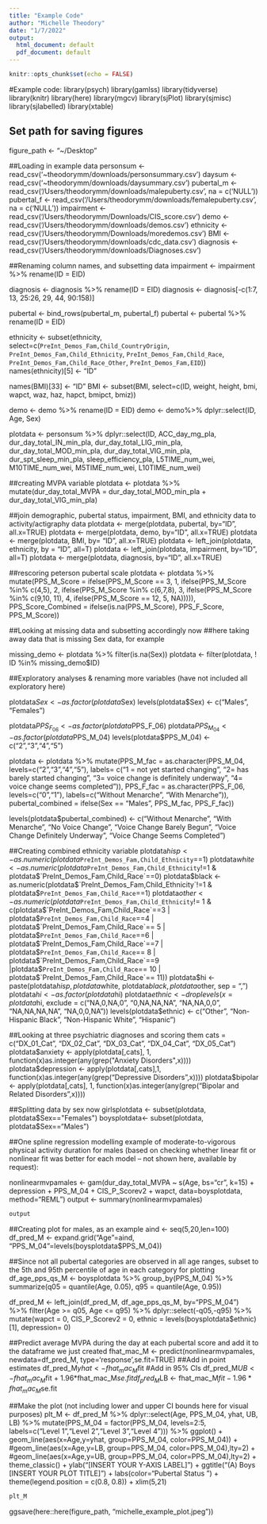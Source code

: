 ```yaml
---
title: "Example Code"
author: "Michelle Theodory"
date: "1/7/2022"
output:
  html_document: default
  pdf_document: default
---
```


```r
knitr::opts_chunk$set(echo = FALSE)
```

#Example code:
library(psych)
library(gamlss)
library(tidyverse)
library(knitr)
library(here)
library(mgcv)
library(sjPlot)
library(sjmisc)
library(sjlabelled)
library(xtable)


## Set path for saving figures 
figure_path <- "~/Desktop"

##Loading in example data
personsum <- read_csv('~theodorymm/downloads/personsummary.csv')
daysum <- read_csv('~theodorymm/downloads/daysummary.csv')
pubertal_m <- read_csv('/Users/theodorymm/downloads/malepuberty.csv', na = c('NULL'))
pubertal_f <- read_csv('/Users/theodorymm/downloads/femalepuberty.csv', na = c('NULL'))
impairment <- read_csv('/Users/theodorymm/Downloads/CIS_score.csv')
demo <- read_csv('/Users/theodorymm/downloads/demos.csv')
ethnicity <- read_csv('/Users/theodorymm/Downloads/moredemos.csv')
BMI <- read_csv('/Users/theodorymm/downloads/cdc_data.csv')
diagnosis <- read_csv('/Users/theodorymm/downloads/Diagnoses.csv')

##Renaming column names, and subsetting data
impairment <- impairment %>% rename(ID = EID)

diagnosis <- diagnosis %>% rename(ID = EID)
diagnosis <- diagnosis[-c(1:7, 13, 25:26, 29, 44, 90:158)]

pubertal <- bind_rows(pubertal_m, pubertal_f)
pubertal <- pubertal %>% rename(ID = EID)

ethnicity <- subset(ethnicity, select=c(`PreInt_Demos_Fam,Child_CountryOrigin`, `PreInt_Demos_Fam,Child_Ethnicity`, `PreInt_Demos_Fam,Child_Race`, `PreInt_Demos_Fam,Child_Race_Other`, `PreInt_Demos_Fam,EID`))
names(ethnicity)[5] <- "ID"

names(BMI)[33] <- "ID"
BMI <- subset(BMI, select=c(ID, weight, height, bmi, wapct, waz, haz, hapct, bmipct, bmiz))

demo <- demo %>% rename(ID = EID)
demo <- demo%>% dplyr::select(ID, Age, Sex)

plotdata <- personsum %>% dplyr::select(ID, ACC_day_mg_pla, dur_day_total_IN_min_pla, dur_day_total_LIG_min_pla,
                                        dur_day_total_MOD_min_pla, dur_day_total_VIG_min_pla,  dur_spt_sleep_min_pla, sleep_efficiency_pla, L5TIME_num_wei, M10TIME_num_wei, M5TIME_num_wei, L10TIME_num_wei)

##creating MVPA variable
plotdata <- plotdata %>% mutate(dur_day_total_MVPA = dur_day_total_MOD_min_pla + dur_day_total_VIG_min_pla)

##join demographic, pubertal status, impairment, BMI, and ethnicity data to activity/actigraphy data
plotdata <- merge(plotdata, pubertal, by="ID", all.x=TRUE) 
plotdata <- merge(plotdata, demo, by="ID", all.x=TRUE)
plotdata <- merge(plotdata, BMI, by= "ID", all.x=TRUE)
plotdata <- left_join(plotdata, ethnicity, by = "ID", all=T)
plotdata <- left_join(plotdata, impairment, by="ID", all=T)
plotdata <- merge(plotdata, diagnosis, by="ID", all.x=TRUE)

##rescoring peterson pubertal scale
plotdata <- plotdata %>%
  mutate(PPS_M_Score = ifelse(PPS_M_Score == 3, 1, 
                              ifelse(PPS_M_Score %in% c(4,5), 2,
                                     ifelse(PPS_M_Score %in% c(6,7,8), 3,
                                            ifelse(PPS_M_Score %in% c(9,10, 11), 4,
                                                   ifelse(PPS_M_Score == 12, 5, NA))))),
         PPS_Score_Combined = ifelse(is.na(PPS_M_Score), PPS_F_Score, PPS_M_Score))

##Looking at missing data and subsetting accordingly now 
##here taking away data that is missing Sex data, for example

missing_demo <- plotdata %>% filter(is.na(Sex))
plotdata <- filter(plotdata, ! ID %in% missing_demo$ID)

##Exploratory analyses & renaming more variables (have not included all exploratory here)

plotdata$Sex <- as.factor(plotdata$Sex)
levels(plotdata$Sex) <- c("Males", "Females")

plotdata$PPS_F_06 <- as.factor(plotdata$PPS_F_06)
plotdata$PPS_M_04 <- as.factor(plotdata$PPS_M_04)
levels(plotdata$PPS_M_04) <- c("2","3","4","5")

plotdata <- 
  plotdata %>% 
  mutate(PPS_M_fac = as.character(PPS_M_04, levels=c("2","3","4","5"), labels= c("1 = not yet started changing", "2= has barely started changing", "3= voice change is definitely underway", "4= voice change seems completed")), 
         PPS_F_fac = as.character(PPS_F_06, levels=c("0","1"), labels=c("Without Menarche", "With Menarche")), 
         pubertal_combined = ifelse(Sex == "Males", PPS_M_fac, PPS_F_fac))

levels(plotdata$pubertal_combined) <- c("Without Menarche", "With Menarche", "No Voice Change", "Voice Change Barely Begun", "Voice Change Definitely Underway", "Voice Change Seems Completed")


##Creating combined ethnicity variable
plotdata$hisp <- as.numeric(plotdata$`PreInt_Demos_Fam,Child_Ethnicity`==1)
plotdata$white <- as.numeric(plotdata$`PreInt_Demos_Fam,Child_Ethnicity`!=1 & plotdata$`PreInt_Demos_Fam,Child_Race`==0)
plotdata$black <- as.numeric(plotdata$`PreInt_Demos_Fam,Child_Ethnicity`!=1 & plotdata$`PreInt_Demos_Fam,Child_Race`==1)
plotdata$other <- as.numeric(plotdata$`PreInt_Demos_Fam,Child_Ethnicity`!= 1 & c(plotdata$`PreInt_Demos_Fam,Child_Race`==3 | plotdata$`PreInt_Demos_Fam,Child_Race`==4 | plotdata$`PreInt_Demos_Fam,Child_Race`== 5 | plotdata$`PreInt_Demos_Fam,Child_Race`==6 | plotdata$`PreInt_Demos_Fam,Child_Race`==7 | plotdata$`PreInt_Demos_Fam,Child_Race`== 8 | plotdata$`PreInt_Demos_Fam,Child_Race`==9 |plotdata$`PreInt_Demos_Fam,Child_Race`== 10 | plotdata$`PreInt_Demos_Fam,Child_Race`== 11)) 
plotdata$hi <- paste(plotdata$hisp, plotdata$white, plotdata$black, plotdata$other, sep = ",")
plotdata$hi <- as.factor(plotdata$hi)
plotdata$ethnic <- droplevels(x=plotdata$hi, exclude =  c("NA,0,NA,0", "0,NA,NA,NA", "NA,NA,0,0", "NA,NA,NA,NA", "NA,0,0,NA"))
levels(plotdata$ethnic) <- c("Other", "Non-Hispanic Black", "Non-Hispanic White", "Hispanic")

##Looking at three psychiatric diagnoses and scoring them 
cats = c("DX_01_Cat", "DX_02_Cat", "DX_03_Cat", "DX_04_Cat", "DX_05_Cat")
plotdata$anxiety <- apply(plotdata[,cats], 1, function(x)as.integer(any(grep("Anxiety Disorders",x))))
plotdata$depression <- apply(plotdata[,cats],1, function(x)as.integer(any(grep("Depressive Disorders",x))))
plotdata$bipolar <- apply(plotdata[,cats], 1, function(x)as.integer(any(grep("Bipolar and Related Disorders",x))))


##Splitting data by sex now
girlsplotdata <- subset(plotdata, plotdata$Sex=="Females")
boysplotdata<- subset(plotdata, plotdata$Sex=="Males")

##One spline regression modelling example of moderate-to-vigorous physical activity duration for males (based on checking whether linear fit or nonlinear fit was better for each model -- not shown here, available by request):

nonlinearmvpamales <- gam(dur_day_total_MVPA ~ s(Age, bs="cr", k=15) + depression + PPS_M_04 + CIS_P_Scorev2 + wapct, data=boysplotdata, method="REML")
output <- summary(nonlinearmvpamales)

```r
output
```

##Creating plot for males, as an example
aind <- seq(5,20,len=100)
df_pred_M <- expand.grid("Age"=aind, "PPS_M_04"=levels(boysplotdata$PPS_M_04))

##Since not all pubertal categories are observed in all age ranges, subset to the 5th and 95th percentile of age in each category for plotting 
df_age_pps_qs_M <- 
  boysplotdata %>% 
  group_by(PPS_M_04) %>% 
  summarize(q05 = quantile(Age, 0.05),
            q95 = quantile(Age, 0.95))

df_pred_M <- 
  left_join(df_pred_M, df_age_pps_qs_M, by="PPS_M_04") %>% 
  filter(Age >= q05, Age <= q95) %>% 
  dplyr::select(-q05,-q95) %>% 
  mutate(wapct = 0, 
         CIS_P_Scorev2 = 0, 
         ethnic = levels(boysplotdata$ethnic)[1],
         depression= 0)

##Predict average MVPA during the day at each pubertal score and add it to the dataframe we just created
fhat_mac_M <- predict(nonlinearmvpamales, newdata=df_pred_M, type='response',se.fit=TRUE)
##Add in point estimates
df_pred_M$yhat <- fhat_mac_M$fit
#Add in 95% CIs
df_pred_M$UB <- fhat_mac_M$fit + 1.96*fhat_mac_M$se.fit
df_pred_M$LB <- fhat_mac_M$fit - 1.96*fhat_mac_M$se.fit

##Make the plot (not including lower and upper CI bounds here for visual purposes)
plt_M <- 
  df_pred_M %>% 
  dplyr::select(Age, PPS_M_04, yhat, UB, LB) %>% 
  mutate(PPS_M_04 = factor(PPS_M_04, levels=2:5, labels=c("Level 1","Level 2","Level 3","Level 4"))) %>% 
  ggplot() + 
  geom_line(aes(x=Age,y=yhat, group=PPS_M_04, color=PPS_M_04)) +
  #geom_line(aes(x=Age,y=LB, group=PPS_M_04, color=PPS_M_04),lty=2) +
  #geom_line(aes(x=Age,y=UB, group=PPS_M_04, color=PPS_M_04),lty=2) +
  theme_classic() + ylab("[INSERT YOUR Y-AXIS LABEL]") + 
  ggtitle("(A) Boys [INSERT YOUR PLOT TITLE]") +
  labs(color="Pubertal Status \n [insert labels]") +  
  theme(legend.position = c(0.8, 0.8)) + xlim(5,21)

```r
plt_M
```
ggsave(here::here(figure_path, "michelle_example_plot.jpeg"))
      


